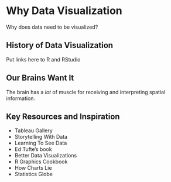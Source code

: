 # Why Data Visualization

Why does data need to be visualized?

## History of Data Visualization

Put links here to R and RStudio

## Our Brains Want It

The brain has a *lot* of muscle for receiving and interpreting spatial information. 

## Key Resources and Inspiration
  * Tableau Gallery
  * Storytelling With Data
  * Learning To See Data
  * Ed Tufte's book
  * Better Data Visualizations
  * R Graphics Cookbook
  * How Charts Lie
  * Statistics Globe